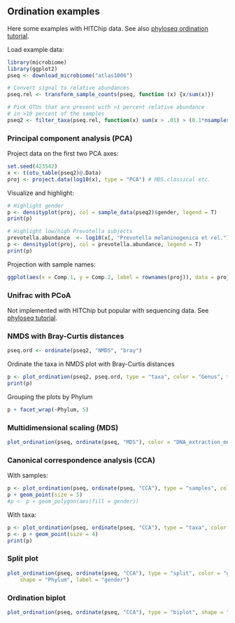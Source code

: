 ## Ordination examples

Here some examples with HITChip data. See also [phyloseq ordination tutorial](joey711.github.io/phyloseq/plot_ordination-examples.html).

Load example data:

```r
library(microbiome)
library(ggplot2)
pseq <- download_microbiome("atlas1006")

# Convert signal to relative abundances
pseq.rel <- transform_sample_counts(pseq, function (x) {x/sum(x)})

# Pick OTUs that are present with >1 percent relative abundance 
# in >10 percent of the samples
pseq2 <- filter_taxa(pseq.rel, function(x) sum(x > .01) > (0.1*nsamples(pseq.rel)), TRUE)
```


### Principal component analysis (PCA)

Project data on the first two PCA axes:

```r
set.seed(423542)
x <- t(otu_table(pseq2)@.Data)
proj <- project.data(log10(x), type = "PCA") # MDS.classical etc.
```


Visualize and highlight:

```r
# Highlight gender
p <- densityplot(proj, col = sample_data(pseq2)$gender, legend = T)
print(p)

# Highlight low/high Prevotella subjects
prevotella.abundance  <- log10(x[, "Prevotella melaninogenica et rel."]) 
p <- densityplot(proj, col = prevotella.abundance, legend = T)
print(p)
```

Projection with sample names:

```r
ggplot(aes(x = Comp.1, y = Comp.2, label = rownames(proj)), data = proj) + geom_text(size = 2)
```


### Unifrac with PCoA

Not implemented with HITChip but popular with sequencing data. See [phyloseq tutorial](http://joey711.github.io/phyloseq/plot_ordination-examples.html). 


### NMDS with Bray-Curtis distances

```r
pseq.ord <- ordinate(pseq2, "NMDS", "bray")
```

Ordinate the taxa in NMDS plot with Bray-Curtis distances

```r
p <- plot_ordination(pseq2, pseq.ord, type = "taxa", color = "Genus", title = "taxa")
print(p)
```

Grouping the plots by Phylum

```r
p + facet_wrap(~Phylum, 5)
```


### Multidimensional scaling (MDS)

```r
plot_ordination(pseq, ordinate(pseq, "MDS"), color = "DNA_extraction_method") + geom_point(size = 5)
```


### Canonical correspondence analysis (CCA)

With samples:

```r
p <- plot_ordination(pseq, ordinate(pseq, "CCA"), type = "samples", color = "gender")
p + geom_point(size = 5)
#p <- p + geom_polygon(aes(fill = gender))
```

With taxa:

```r
p <- plot_ordination(pseq, ordinate(pseq, "CCA"), type = "taxa", color = "Phylum")
p <- p + geom_point(size = 4)
print(p)
```


### Split plot

```r
plot_ordination(pseq, ordinate(pseq, "CCA"), type = "split", color = "gender", 
    shape = "Phylum", label = "gender")
```


### Ordination biplot

```r
plot_ordination(pseq, ordinate(pseq, "CCA"), type = "biplot", shape = "Phylum")
```






